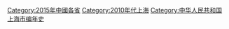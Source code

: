 [[Category:2015年中國各省|Category:2015年中國各省]]
[[Category:2010年代上海|Category:2010年代上海]]
[[Category:中华人民共和国上海市编年史|Category:中华人民共和国上海市编年史]]